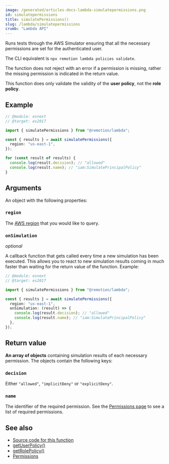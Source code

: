 ```yaml
---
image: /generated/articles-docs-lambda-simulatepermissions.png
id: simulatepermissions
title: simulatePermissions()
slug: /lambda/simulatepermissions
crumb: "Lambda API"
---
```


Runs tests through the AWS Simulator ensuring that all the necessary permissions are set for the authenticated user.

The CLI equivalent is `npx remotion lambda policies validate`.

The function does not reject with an error if a permission is missing, rather the missing permission is indicated in the return value.

This function does only validate the validity of the **user policy**, not the **role policy**.

## Example

```ts twoslash
// @module: esnext
// @target: es2017

import { simulatePermissions } from "@remotion/lambda";

const { results } = await simulatePermissions({
  region: "us-east-1",
});

for (const result of results) {
  console.log(result.decision); // "allowed"
  console.log(result.name); // "iam:SimulatePrincipalPolicy"
}
```

## Arguments

An object with the following properties:

### `region`

The [AWS region](/docs/lambda/region-selection) that you would like to query.

### `onSimulation`

_optional_

A callback function that gets called every time a new simulation has been executed. This allows you to react to new simulation results coming in much faster than waiting for the return value of the function. Example:

```ts twoslash
// @module: esnext
// @target: es2017

import { simulatePermissions } from "@remotion/lambda";

const { results } = await simulatePermissions({
  region: "us-east-1",
  onSimulation: (result) => {
    console.log(result.decision); // "allowed"
    console.log(result.name); // "iam:SimulatePrincipalPolicy"
  },
});
```

## Return value

**An array of objects** containing simulation results of each necessary permission. The objects contain the following keys:

### `decision`

Either `"allowed"`, `"implicitDeny"` or `"explicitDeny"`.

### `name`

The identifier of the required permission. See the [Permissions page](/docs/lambda/permissions) to see a list of required permissions.

## See also

- [Source code for this function](https://github.com/remotion-dev/remotion/blob/main/packages/lambda/src/api/iam-validation/simulate.ts)
- [getUserPolicy()](/docs/lambda/getuserpolicy)
- [getRolePolicy()](/docs/lambda/getrolepolicy)
- [Permissions](/docs/lambda/permissions)
